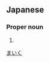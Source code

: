 ==Japanese==
{{ja-kanjitab|満|育}}

===Proper noun===
{{ja-pos|proper|まいく}}

# {{given name|male|lang=ja}}

[[Category:Japanese male given names|まいく]]